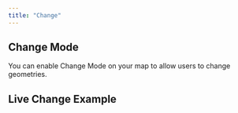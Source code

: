 ```yaml
---
title: "Change"
---
```


## Change Mode

You can enable Change Mode on your map to allow users to change geometries.

<!-- Add detailed documentation and code examples for Change Mode here -->

## Live Change Example

<BrowserOnlyGmMap gmOptions={editChangeOptions} />
